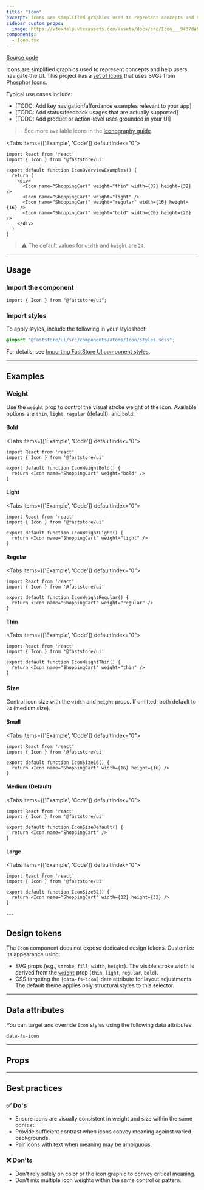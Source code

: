 ```yaml
---
title: "Icon"
excerpt: Icons are simplified graphics used to represent concepts and help users navigate the UI.
sidebar_custom_props:
  image: https://vtexhelp.vtexassets.com/assets/docs/src/Icon___9437da8db13517090534a38f4870d702.png
components:
  - Icon.tsx
---
```


[<i class="fa-brands fa-github"></i> Source code](https://github.com/vtex/faststore/tree/main/packages/components/src/atoms/Icon)

Icons are simplified graphics used to represent concepts and help users navigate the UI. This project has a [set of icons](https://developers.vtex.com/docs/guides/faststore/reference-icons) that uses SVGs from [Phosphor Icons](https://phosphoricons.com).

Typical use cases include:
- [TODO: Add key navigation/affordance examples relevant to your app]
- [TODO: Add status/feedback usages that are actually supported]
- [TODO: Add product or action-level uses grounded in your UI]

>ℹ️ See more available icons in the [Iconography guide](https://developers.vtex.com/docs/guides/faststore/reference-icons).

<Tabs items={['Example', 'Code']} defaultIndex="0">
  <Tab>
    <OverviewSection>
      <Icon name="ShoppingCart" weight="thin" width={32} height={32} />
      <Icon name="ShoppingCart" weight="light" />
      <Icon name="ShoppingCart" weight="regular" width={16} height={16} />
      <Icon name="ShoppingCart" weight="bold" width={20} height={20} />
    </OverviewSection>
  </Tab>
  <Tab>

  ```tsx
  import React from 'react'
  import { Icon } from '@faststore/ui'

  export default function IconOverviewExamples() {
    return (
      <div>
        <Icon name="ShoppingCart" weight="thin" width={32} height={32} />
        <Icon name="ShoppingCart" weight="light" />
        <Icon name="ShoppingCart" weight="regular" width={16} height={16} />
        <Icon name="ShoppingCart" weight="bold" width={20} height={20} />
      </div>
    )
  }
  ```
  </Tab>
</Tabs>

> ⚠️ The default values for `width` and `height` are `24`.

---

## Usage

### Import the component

```tsx
import { Icon } from "@faststore/ui";
```

### Import styles

To apply styles, include the following in your stylesheet:

```scss
@import "@faststore/ui/src/components/atoms/Icon/styles.scss";
```

For details, see [Importing FastStore UI component styles](https://developers.vtex.com/docs/guides/faststore/using-themes-importing-ui-components-styles).

---

## Examples

### Weight

Use the `weight` prop to control the visual stroke weight of the icon. Available options are `thin`, `light`, `regular` (default), and `bold`.

#### Bold

<Tabs items={['Example', 'Code']} defaultIndex="0">
  <Tab>
    <OverviewSection>
      <Icon name="ShoppingCart" weight="bold" />
    </OverviewSection>
  </Tab>
  <Tab>

  ```tsx
  import React from 'react'
  import { Icon } from '@faststore/ui'

  export default function IconWeightBold() {
    return <Icon name="ShoppingCart" weight="bold" />
  }
  ```
  </Tab>
</Tabs>

#### Light

<Tabs items={['Example', 'Code']} defaultIndex="0">
  <Tab>
    <OverviewSection>
      <Icon name="ShoppingCart" weight="light" />
    </OverviewSection>
  </Tab>
  <Tab>

  ```tsx
  import React from 'react'
  import { Icon } from '@faststore/ui'

  export default function IconWeightLight() {
    return <Icon name="ShoppingCart" weight="light" />
  }
  ```
  </Tab>
</Tabs>

#### Regular

<Tabs items={['Example', 'Code']} defaultIndex="0">
  <Tab>
    <OverviewSection>
      <Icon name="ShoppingCart" weight="regular" />
    </OverviewSection>
  </Tab>
  <Tab>

  ```tsx
  import React from 'react'
  import { Icon } from '@faststore/ui'

  export default function IconWeightRegular() {
    return <Icon name="ShoppingCart" weight="regular" />
  }
  ```
  </Tab>
</Tabs>

#### Thin

<Tabs items={['Example', 'Code']} defaultIndex="0">
  <Tab>
    <OverviewSection>
      <Icon name="ShoppingCart" weight="thin" />
    </OverviewSection>
  </Tab>
  <Tab>

  ```tsx
  import React from 'react'
  import { Icon } from '@faststore/ui'

  export default function IconWeightThin() {
    return <Icon name="ShoppingCart" weight="thin" />
  }
  ```
  </Tab>
</Tabs>

### Size

Control icon size with the `width` and `height` props. If omitted, both default to `24` (medium size).

#### Small

<Tabs items={['Example', 'Code']} defaultIndex="0">
  <Tab>
    <OverviewSection>
      <Icon name="ShoppingCart" width={16} height={16} />
    </OverviewSection>
  </Tab>
  <Tab>

  ```tsx
  import React from 'react'
  import { Icon } from '@faststore/ui'

  export default function IconSize16() {
    return <Icon name="ShoppingCart" width={16} height={16} />
  }
  ```
  </Tab>
</Tabs>

#### Medium (Default)

<Tabs items={['Example', 'Code']} defaultIndex="0">
  <Tab>
    <OverviewSection>
      <Icon name="ShoppingCart" />
    </OverviewSection>
  </Tab>
  <Tab>

  ```tsx
  import React from 'react'
  import { Icon } from '@faststore/ui'

  export default function IconSizeDefault() {
    return <Icon name="ShoppingCart" />
  }
  ```
  </Tab>
</Tabs>

#### Large

<Tabs items={['Example', 'Code']} defaultIndex="0">
  <Tab>
    <OverviewSection>
      <Icon name="ShoppingCart" width={32} height={32} />
    </OverviewSection>
  </Tab>
  <Tab>

  ```tsx
  import React from 'react'
  import { Icon } from '@faststore/ui'

  export default function IconSize32() {
    return <Icon name="ShoppingCart" width={32} height={32} />
  }
  ```
  </Tab>
</Tabs>
---

## Design tokens

The `Icon` component does not expose dedicated design tokens. Customize its appearance using:

- SVG props (e.g., `stroke`, `fill`, `width`, `height`). The visible stroke width is derived from the [`weight`](#weight) prop (`thin`, `light`, `regular`, `bold`).
- CSS targeting the `[data-fs-icon]` data attribute for layout adjustments. The default theme applies only structural styles to this selector.

---

## Data attributes

You can target and override `Icon` styles using the following data attributes:

`data-fs-icon`

---

## Props

<ComponentPropsSection component="Icon" />

---

## Best practices

### ✅ Do's
- Ensure icons are visually consistent in weight and size within the same context.
- Provide sufficient contrast when icons convey meaning against varied backgrounds.
- Pair icons with text when meaning may be ambiguous.

### ❌ Don'ts
- Don't rely solely on color or the icon graphic to convey critical meaning.
- Don't mix multiple icon weights within the same control or pattern.
